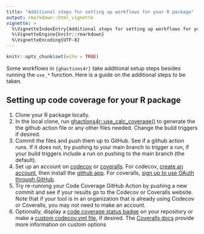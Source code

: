```yaml
---
title: "Additional steps for setting up workflows for your R package"
output: rmarkdown::html_vignette
vignette: >
  %\VignetteIndexEntry{Additional steps for setting up workflows for your R package}
  %\VignetteEngine{knitr::rmarkdown}
  %\VignetteEncoding{UTF-8}
---
```


```r
knitr::opts_chunk$set(echo = TRUE)
```

Some workflows in `{ghactions4r}` take additional setup steps besides running the `use_*` function. Here is a guide on the additional steps to be taken.

## Setting up code coverage for your R package

1) Clone your R package locally.
2) In the local clone, run [ghactions4r::use_calc_coverage()](https://nmfs-fish-tools.github.io/ghactions4r/reference/use_calc_coverage.html) to generate the the github action file or any other files needed. Change the build triggers if desired.
3) Commit the files and push them up to GitHub. See if a github action runs. If it does not, try pushing to your main branch to trigger a run, if your build triggers include a run on pushing to the main branch (the default).
4) Set up an account on [codecov](https://about.codecov.io/) or [coveralls](https://coveralls.io/). For codecov, [create an account](https://docs.codecov.com/docs/github-2-getting-a-codecov-account-and-uploading-coverage#create-a-codecov-account), then install the [github app](https://docs.codecov.com/docs/github-2-getting-a-codecov-account-and-uploading-coverage#install-the-github-app-integration). For coveralls, [sign up to use OAuth through GitHub](https://coveralls.io/sign-up).
5) Try re-running your Code Coverage GitHub Action by pushing a new commit and see if your results go to the Codecov or Coveralls website. Note that if your tool is in an organization that is already using Codecov or Coveralls, you may not need to make an account.
6) Optionally, display a [code coverage status badge](https://docs.codecov.com/docs/status-badges) on your repository or make a [custom codecov.yml file](https://docs.codecov.com/docs/codecovyml-reference#coverage), if desired. The [Coveralls docs](https://docs.coveralls.io/) provide more information on custom options
